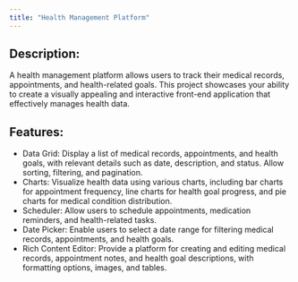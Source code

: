 ```yaml
---
title: "Health Management Platform"
---
```


## Description:

A health management platform allows users to track their medical records, appointments, and health-related goals. This project showcases your ability to create a visually appealing and interactive front-end application that effectively manages health data.

## Features:

-   Data Grid: Display a list of medical records, appointments, and health goals, with relevant details such as date, description, and status. Allow sorting, filtering, and pagination.
-   Charts: Visualize health data using various charts, including bar charts for appointment frequency, line charts for health goal progress, and pie charts for medical condition distribution.
-   Scheduler: Allow users to schedule appointments, medication reminders, and health-related tasks.
-   Date Picker: Enable users to select a date range for filtering medical records, appointments, and health goals.
-   Rich Content Editor: Provide a platform for creating and editing medical records, appointment notes, and health goal descriptions, with formatting options, images, and tables.
